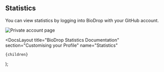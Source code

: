 
## Statistics

You can view statistics by logging into BioDrop with your GitHub account.

![Private account page](https://user-images.githubusercontent.com/624760/217878006-469119bf-aa9c-4788-963e-0bbe70477a47.jpeg)

  <DocsLayout
    title="BioDrop Statistics Documentation"
    section="Customising your Profile"
    name="Statistics"
  >
    {children}
  </DocsLayout>
);
